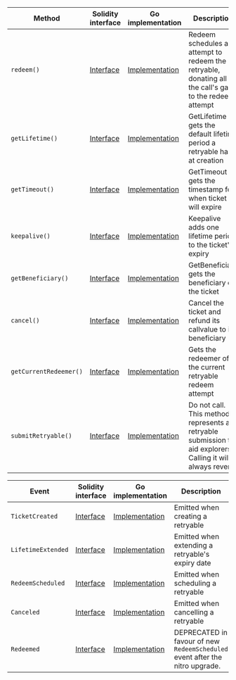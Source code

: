 <table>
  <thead>
    <tr>
      <th>Method</th>
      <th>Solidity interface</th>
      <th>Go implementation</th>
      <th>Description</th>
    </tr>
  </thead>
  <tbody>
    <tr>
      <td>
        <code>redeem()</code>
      </td>
      <td>
        <a
          href="https://github.com/OffchainLabs/nitro-contracts/blob/0aec58c99fd7af4502d89335cdbe2c29248f44fa/src/precompiles/ArbRetryableTx.sol#L18"
          target="_blank"
        >
          Interface
        </a>
      </td>
      <td>
        <a
          href="https://github.com/OffchainLabs/nitro/blob/v3.6.4/precompiles/ArbRetryableTx.go#L49"
          target="_blank"
        >
          Implementation
        </a>
      </td>
      <td>
        Redeem schedules an attempt to redeem the retryable, donating all of the call's gas to the
        redeem attempt
      </td>
    </tr>
    <tr>
      <td>
        <code>getLifetime()</code>
      </td>
      <td>
        <a
          href="https://github.com/OffchainLabs/nitro-contracts/blob/0aec58c99fd7af4502d89335cdbe2c29248f44fa/src/precompiles/ArbRetryableTx.sol#L26"
          target="_blank"
        >
          Interface
        </a>
      </td>
      <td>
        <a
          href="https://github.com/OffchainLabs/nitro/blob/v3.6.4/precompiles/ArbRetryableTx.go#L134"
          target="_blank"
        >
          Implementation
        </a>
      </td>
      <td>GetLifetime gets the default lifetime period a retryable has at creation</td>
    </tr>
    <tr>
      <td>
        <code>getTimeout()</code>
      </td>
      <td>
        <a
          href="https://github.com/OffchainLabs/nitro-contracts/blob/0aec58c99fd7af4502d89335cdbe2c29248f44fa/src/precompiles/ArbRetryableTx.sol#L33"
          target="_blank"
        >
          Interface
        </a>
      </td>
      <td>
        <a
          href="https://github.com/OffchainLabs/nitro/blob/v3.6.4/precompiles/ArbRetryableTx.go#L139"
          target="_blank"
        >
          Implementation
        </a>
      </td>
      <td>GetTimeout gets the timestamp for when ticket will expire</td>
    </tr>
    <tr>
      <td>
        <code>keepalive()</code>
      </td>
      <td>
        <a
          href="https://github.com/OffchainLabs/nitro-contracts/blob/0aec58c99fd7af4502d89335cdbe2c29248f44fa/src/precompiles/ArbRetryableTx.sol#L45"
          target="_blank"
        >
          Interface
        </a>
      </td>
      <td>
        <a
          href="https://github.com/OffchainLabs/nitro/blob/v3.6.4/precompiles/ArbRetryableTx.go#L156"
          target="_blank"
        >
          Implementation
        </a>
      </td>
      <td>Keepalive adds one lifetime period to the ticket's expiry</td>
    </tr>
    <tr>
      <td>
        <code>getBeneficiary()</code>
      </td>
      <td>
        <a
          href="https://github.com/OffchainLabs/nitro-contracts/blob/0aec58c99fd7af4502d89335cdbe2c29248f44fa/src/precompiles/ArbRetryableTx.sol#L55"
          target="_blank"
        >
          Interface
        </a>
      </td>
      <td>
        <a
          href="https://github.com/OffchainLabs/nitro/blob/v3.6.4/precompiles/ArbRetryableTx.go#L184"
          target="_blank"
        >
          Implementation
        </a>
      </td>
      <td>GetBeneficiary gets the beneficiary of the ticket</td>
    </tr>
    <tr>
      <td>
        <code>cancel()</code>
      </td>
      <td>
        <a
          href="https://github.com/OffchainLabs/nitro-contracts/blob/0aec58c99fd7af4502d89335cdbe2c29248f44fa/src/precompiles/ArbRetryableTx.sol#L64"
          target="_blank"
        >
          Interface
        </a>
      </td>
      <td>
        <a
          href="https://github.com/OffchainLabs/nitro/blob/v3.6.4/precompiles/ArbRetryableTx.go#L197"
          target="_blank"
        >
          Implementation
        </a>
      </td>
      <td>Cancel the ticket and refund its callvalue to its beneficiary</td>
    </tr>
    <tr>
      <td>
        <code>getCurrentRedeemer()</code>
      </td>
      <td>
        <a
          href="https://github.com/OffchainLabs/nitro-contracts/blob/0aec58c99fd7af4502d89335cdbe2c29248f44fa/src/precompiles/ArbRetryableTx.sol#L73"
          target="_blank"
        >
          Interface
        </a>
      </td>
      <td>
        <a
          href="https://github.com/OffchainLabs/nitro/blob/v3.6.4/precompiles/ArbRetryableTx.go#L228"
          target="_blank"
        >
          Implementation
        </a>
      </td>
      <td>Gets the redeemer of the current retryable redeem attempt</td>
    </tr>
    <tr>
      <td>
        <code>submitRetryable()</code>
      </td>
      <td>
        <a
          href="https://github.com/OffchainLabs/nitro-contracts/blob/0aec58c99fd7af4502d89335cdbe2c29248f44fa/src/precompiles/ArbRetryableTx.sol#L79"
          target="_blank"
        >
          Interface
        </a>
      </td>
      <td>
        <a
          href="https://github.com/OffchainLabs/nitro/blob/v3.6.4/precompiles/ArbRetryableTx.go#L236"
          target="_blank"
        >
          Implementation
        </a>
      </td>
      <td>
        Do not call. This method represents a retryable submission to aid explorers. Calling it will
        always revert.
      </td>
    </tr>
  </tbody>
</table>
<table>
  <thead>
    <tr>
      <th>Event</th>
      <th>Solidity interface</th>
      <th>Go implementation</th>
      <th>Description</th>
    </tr>
  </thead>
  <tbody>
    <tr>
      <td>
        <code>TicketCreated</code>
      </td>
      <td>
        <a
          href="https://github.com/OffchainLabs/nitro-contracts/blob/0aec58c99fd7af4502d89335cdbe2c29248f44fa/src/precompiles/ArbRetryableTx.sol#L93"
          target="_blank"
        >
          Interface
        </a>
      </td>
      <td>
        <a
          href="https://github.com/OffchainLabs/nitro/blob/v3.6.4/precompiles/ArbRetryableTx.go#L0"
          target="_blank"
        >
          Implementation
        </a>
      </td>
      <td>Emitted when creating a retryable</td>
    </tr>
    <tr>
      <td>
        <code>LifetimeExtended</code>
      </td>
      <td>
        <a
          href="https://github.com/OffchainLabs/nitro-contracts/blob/0aec58c99fd7af4502d89335cdbe2c29248f44fa/src/precompiles/ArbRetryableTx.sol#L94"
          target="_blank"
        >
          Interface
        </a>
      </td>
      <td>
        <a
          href="https://github.com/OffchainLabs/nitro/blob/v3.6.4/precompiles/ArbRetryableTx.go#L179"
          target="_blank"
        >
          Implementation
        </a>
      </td>
      <td>Emitted when extending a retryable's expiry date</td>
    </tr>
    <tr>
      <td>
        <code>RedeemScheduled</code>
      </td>
      <td>
        <a
          href="https://github.com/OffchainLabs/nitro-contracts/blob/0aec58c99fd7af4502d89335cdbe2c29248f44fa/src/precompiles/ArbRetryableTx.sol#L95"
          target="_blank"
        >
          Interface
        </a>
      </td>
      <td>
        <a
          href="https://github.com/OffchainLabs/nitro/blob/v3.6.4/precompiles/ArbRetryableTx.go#L116"
          target="_blank"
        >
          Implementation
        </a>
      </td>
      <td>Emitted when scheduling a retryable</td>
    </tr>
    <tr>
      <td>
        <code>Canceled</code>
      </td>
      <td>
        <a
          href="https://github.com/OffchainLabs/nitro-contracts/blob/0aec58c99fd7af4502d89335cdbe2c29248f44fa/src/precompiles/ArbRetryableTx.sol#L104"
          target="_blank"
        >
          Interface
        </a>
      </td>
      <td>
        <a
          href="https://github.com/OffchainLabs/nitro/blob/v3.6.4/precompiles/ArbRetryableTx.go#L222"
          target="_blank"
        >
          Implementation
        </a>
      </td>
      <td>Emitted when cancelling a retryable</td>
    </tr>
    <tr>
      <td>
        <code>Redeemed</code>
      </td>
      <td>
        <a
          href="https://github.com/OffchainLabs/nitro-contracts/blob/0aec58c99fd7af4502d89335cdbe2c29248f44fa/src/precompiles/ArbRetryableTx.sol#L107"
          target="_blank"
        >
          Interface
        </a>
      </td>
      <td>
        <a
          href="https://github.com/OffchainLabs/nitro/blob/v3.6.4/precompiles/ArbRetryableTx.go#L0"
          target="_blank"
        >
          Implementation
        </a>
      </td>
      <td>
        DEPRECATED in favour of new <code>RedeemScheduled</code> event after the nitro upgrade.
      </td>
    </tr>
  </tbody>
</table>
